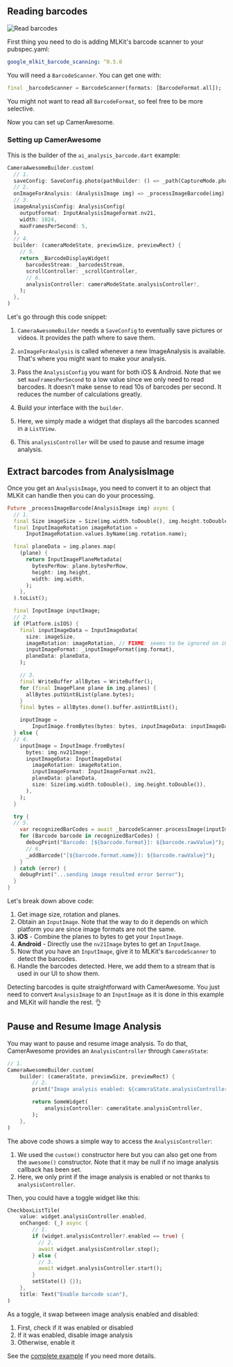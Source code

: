 
## Reading barcodes

![Read barcodes](/img/barcode_ai.gif)

First thing you need to do is adding MLKit's barcode scanner to your pubspec.yaml:
``` yaml
google_mlkit_barcode_scanning: ^0.5.0
```

You will need a `BarcodeScanner`. You can get one with:
``` dart
final _barcodeScanner = BarcodeScanner(formats: [BarcodeFormat.all]);
```
You might not want to read all `BarcodeFormat`, so feel free to be more selective.

Now you can set up CamerAwesome.

### Setting up CamerAwesome

This is the builder of the ```ai_analysis_barcode.dart``` example:

``` dart
CameraAwesomeBuilder.custom(
  // 1.
  saveConfig: SaveConfig.photo(pathBuilder: () => _path(CaptureMode.photo)),
  // 2.
  onImageForAnalysis: (AnalysisImage img) => _processImageBarcode(img),
  // 3.
  imageAnalysisConfig: AnalysisConfig(
    outputFormat: InputAnalysisImageFormat.nv21,
    width: 1024,
    maxFramesPerSecond: 5,
  ),
  // 4.
  builder: (cameraModeState, previewSize, previewRect) {
    // 5.
    return _BarcodeDisplayWidget(
      barcodesStream: _barcodesStream,
      scrollController: _scrollController,
      // 6.
      analysisController: cameraModeState.analysisController!,
    );
  },
)
```
Let's go through this code snippet:
1. `CameraAwesomeBuilder` needs a `SaveConfig` to eventually save pictures or videos. It provides the path where to save them.

2. ```onImageForAnalysis``` is called whenever a new ImageAnalysis is available. That's where you might want to make your analysis.

3. Pass the ```AnalysisConfig``` you want for both iOS & Android. Note that we set `maxFramesPerSecond` to a low value since we only need to read barcodes. It doesn't make sense to read 10s of barcodes per second. It reduces the number of calculations greatly.

4. Build your interface with the ```builder```.

5. Here, we simply made a widget that displays all the barcodes scanned in a ```ListView```.

6. This `analysisController` will be used to pause and resume image analysis.

## Extract barcodes from AnalysisImage

Once you get an `AnalysisImage`, you need to convert it to an object that MLKit can handle then you can do your processing.

``` dart
Future _processImageBarcode(AnalysisImage img) async {
  // 1.
  final Size imageSize = Size(img.width.toDouble(), img.height.toDouble());
  final InputImageRotation imageRotation =
      InputImageRotation.values.byName(img.rotation.name);

  final planeData = img.planes.map(
    (plane) {
      return InputImagePlaneMetadata(
        bytesPerRow: plane.bytesPerRow,
        height: img.height,
        width: img.width,
      );
    },
  ).toList();

  final InputImage inputImage;
  // 2.
  if (Platform.isIOS) {
    final inputImageData = InputImageData(
      size: imageSize,
      imageRotation: imageRotation, // FIXME: seems to be ignored on iOS...
      inputImageFormat: _inputImageFormat(img.format),
      planeData: planeData,
    );

    // 3.
    final WriteBuffer allBytes = WriteBuffer();
    for (final ImagePlane plane in img.planes) {
      allBytes.putUint8List(plane.bytes);
    }
    final bytes = allBytes.done().buffer.asUint8List();

    inputImage =
        InputImage.fromBytes(bytes: bytes, inputImageData: inputImageData);
  } else {
  // 4.
    inputImage = InputImage.fromBytes(
      bytes: img.nv21Image!,
      inputImageData: InputImageData(
        imageRotation: imageRotation,
        inputImageFormat: InputImageFormat.nv21,
        planeData: planeData,
        size: Size(img.width.toDouble(), img.height.toDouble()),
      ),
    );
  }

  try {
  // 5.
    var recognizedBarCodes = await _barcodeScanner.processImage(inputImage);
    for (Barcode barcode in recognizedBarCodes) {
      debugPrint("Barcode: [${barcode.format}]: ${barcode.rawValue}");
      // 6.
      _addBarcode("[${barcode.format.name}]: ${barcode.rawValue}");
    }
  } catch (error) {
    debugPrint("...sending image resulted error $error");
  }
}
```
Let's break down above code:
1. Get image size, rotation and planes.
2. Obtain an `InputImage`. Note that  the way to do it depends on which platform you are since image formats are not the same.
3. **iOS** - Combine the planes to bytes to get your `InputImage`.
4. **Android** - Directly use the `nv21Image` bytes to get an `InputImage`.
5. Now that you have an `InputImage`, give it to MLKit's `BarcodeScanner` to detect the barcodes.
6. Handle the barcodes detected. Here, we add them to a stream that is used in our UI to show them.


Detecting barcodes is quite straightforward with CamerAwesome.
You just need to convert `AnalysisImage` to an `InputImage` as it is done in this example and MLKit will handle the rest. 👌


## Pause and Resume Image Analysis

You may want to pause and resume image analysis.
To do that, CamerAwesome provides an `AnalysisController` through `CameraState`:
``` dart
// 1.
CameraAwesomeBuilder.custom(
    builder: (cameraState, previewSize, previewRect) {
        // 2.
        print("Image analysis enabled: ${cameraState.analysisController?.enabled}");

        return SomeWidget(
            analysisController: cameraState.analysisController,
        );
    },
)
```
The above code shows a simple way to access the `AnalysisController`:
1. We used the `custom()` constructor here but you can also get one from the `awesome()` constructor. Note that it may be null if no image analysis callback has been set.
2. Here, we only print if the image analysis is enabled or not thanks to `analysisController`.

Then, you could have a toggle widget like this:
``` dart
CheckboxListTile(
    value: widget.analysisController.enabled,
    onChanged: (_) async {
        // 1.
        if (widget.analysisController?.enabled == true) {
          // 2.
          await widget.analysisController.stop();
        } else {
          // 3.
          await widget.analysisController.start();
        }
        setState(() {});
    },
    title: Text("Enable barcode scan"),
)
```
As a toggle, it swap between image analysis enabled and disabled:
1. First, check if it was enabled or disabled
2. If it was enabled, disable image analysis
3. Otherwise, enable it


See the [complete example](https://github.com/Apparence-io/camera_awesome/blob/master/example/lib/ai_analysis_barcode.dart) if you need more details.
